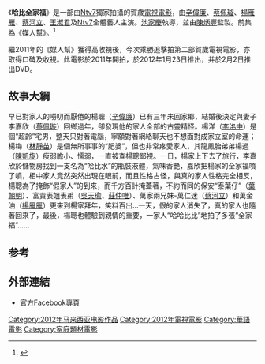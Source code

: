 {{refimprove|time=2012-01-27T03:38:32+00:00}}
{{Infobox Film
| name               = 哈比全家福
| original_name      = Happy Family
| image              =
| image_size         =
| caption            =
| director           = [[池家慶|池家慶]]
| producer           = [[陳炳豐|陳炳豐]]
| writer             = [[王慧霞|王慧霞]]、[[胡秀瀅|胡秀瀅]]
| starring           = [[辛偉廉|辛偉廉]]、[[蔡佩璇|蔡佩璇]]、[[楊雁雁|楊雁雁]]、[[蔡河立|蔡河立]]<br>[[李洺中|李洺中]]、[[陳凱旋|陳凱旋]]、[[林靜苗|林靜苗]]、[[梁雅高|梁雅高]]<br>[[蔡寶珠|蔡寶珠]]、[[吳天瑜|吳天瑜]]、[[王淑君|王淑君]]、[[庄仲维|庄仲维]]
| music              = [[鄭可望|鄭可望]]、[[王詩豪|王詩豪]]、[[楊朝焰|楊朝焰]]
| cinematography     =
| editing            =
| production_company = [[Ntv7|Ntv7]]
| distributor        = 
| released           = {{MYS}} 2012年1月23日
| runtime            =
| country            = {{马来西亚电影產地}}
| language           = [[马来西亚华语|马来西亚华语]]<br>[[粵語|粵語]]
| budget             =
| gross              =
|}}

《'''哈比全家福'''》是一部由[[Ntv7|Ntv7]]獨家拍攝的賀歲[[電視|電視]][[電影|電影]]，由[[辛偉廉|辛偉廉]]、[[蔡佩璇|蔡佩璇]]、[[楊雁雁|楊雁雁]]、[[蔡河立|蔡河立]]、[[王淑君|王淑君]]及[[Ntv7|Ntv7]]全體藝人主演。[[池家慶|池家慶]]執導，並由[[陳炳豐|陳炳豐]]監製。前集為《[[媒人幫|媒人幫]]》。<ref>{{cite news|url=http://www.sinchew.com.my/node/1078394|title=《哈比全家福》催泪．众演员哽咽喊受骗|date=2012-01-11|publisher=[[星洲网|星洲网]]|accessdate=2018-01-20|archive-date=2018-01-21|archive-url=https://web.archive.org/web/20180121071627/http://www.sinchew.com.my/node/1078394|dead-url=no}}</ref>

繼2011年的《媒人幫》獲得高收視後，今次乘勝追擊拍第二部賀歲電視電影，亦取得口碑及收視。此電影於2011年開拍，於2012年1月23日推出，并於2月2日推出DVD。

==故事大綱==

早已對家人的嘮叨而厭倦的楊聰（[[辛偉廉|辛偉廉]]）已有三年未回家鄉，結婚後決定與妻子李嘉欣（[[蔡佩璇|蔡佩璇]]）回鄉過年，卻發現他的家人全部的古靈精怪。楊洋（[[李洺中|李洺中]]）是個“超齡”宅男，整天只對著電腦，寧願對著網絡聊天也不想面對成家立室的命運；楊梅（[[林靜苗|林靜苗]]）是個無所事事的“肥婆”，但也非常疼愛家人，其龍鳳胎弟弟楊過（[[陳凱旋|陳凱旋]]）瘦弱膽小、懦弱，一直被查楊聰鄙視。一日，楊家上下去了旅行，李嘉欣於儲物房找到一支名為“哈比水”的瓶裝液體，氣味香艷，嘉欣把楊家的全家福噴了噴，相中家人竟然突然出現在眼前，而且性格古怪，與真的家人性格完全相反，楊聰為了掩飾“假家人”的到來，而千方百計掩蓋著，不約而同的保安“泰葉仔”（[[葉朝明|葉朝明]]）、富貴表姐表弟（[[吳天瑜|吳天瑜]]、[[莊仲唯|莊仲唯]]）、萬家兩兄妹-萬仁迷（[[蔡河立|蔡河立]]）和萬金油（[[楊雁雁|楊雁雁]]）更來到楊家拜年，笑料百出...一天，假的家人消失了，真的家人也隨著回來了，最後，楊聰也體驗到親情的重要，一家人“哈哈比比”地拍了多張“全家福”......

==参考==
{{reflist}}

==外部連結==
{{Portal box|马来西亚|电影}}
*[http://www.facebook.com/ntv7happyfamily 官方Facebook專頁] {{Wayback|url=http://www.facebook.com/ntv7happyfamily |date=20210428045512 }}

{{Ntv7}}

[[Category:2012年马来西亚电影作品|Category:2012年马来西亚电影作品]]
[[Category:2012年電視電影|Category:2012年電視電影]]
[[Category:華語電影|Category:華語電影]]
[[Category:家庭題材電影|Category:家庭題材電影]]